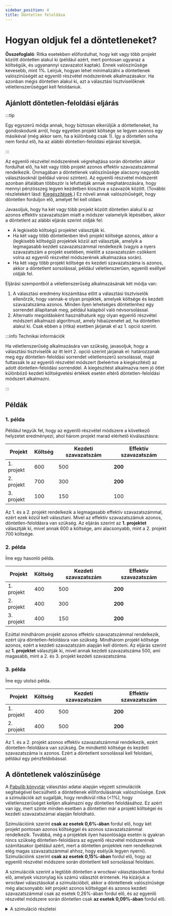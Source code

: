 ```yaml
---
sidebar_position: 4
title: Döntetlen feloldása
---
```



# Hogyan oldjuk fel a döntetleneket?

<div class="summary">
<b>Összefoglaló</b>:
Ritka esetekben előfordulhat, hogy két vagy több projekt között döntetlen alakul ki (például azért, mert pontosan ugyanaz a költségük, és ugyanannyi szavazatot kaptak).
Ennek valószínűsége kevesebb, mint 1%.
Leírjuk, hogyan lehet minimalizálni a döntetlenek valószínűségét az egyenlő részvétel módszerének alkalmazásakor.
Ha azonban mégis döntetlen alakul ki, azt a választási tisztviselőknek véletlenszerűséggel kell feloldaniuk.
</div>

## Ajánlott döntetlen-feloldási eljárás

:::tip

Egy egyszerű módja annak, hogy biztosan elkerüljük a döntetleneket, ha gondoskodunk arról, hogy egyetlen projekt költsége se legyen azonos egy másikéval (még akkor sem, ha a különbség csak <Currency>1</Currency>). Így a döntetlen soha nem fordul elő, ha az alábbi döntetlen-feloldási eljárást követjük.

:::

Az egyenlő részvétel módszerének végrehajtása során döntetlen akkor fordulhat elő, ha két vagy több projekt azonos effektív szavazatszámmal rendelkezik.
Önmagában a döntetlenek valószínűsége alacsony nagyobb választásoknál (például városi szinten).
Az egyenlő részvétel módszerét azonban általában többször is lefuttatják annak meghatározására, hogy mennyi pénzösszeg legyen kezdetben kiosztva a szavazók között.
(További részletekért lásd: [Kiegészítések](completion).)
Ez növeli annak valószínűségét, hogy döntetlen forduljon elő, amelyet fel kell oldani.

Javasoljuk, hogy ha két vagy több projekt között döntetlen alakul ki az azonos effektív szavazatszám miatt a módszer valamelyik lépésében,
akkor a döntetlent az alábbi eljárás szerint oldják fel:
* A legkisebb költségű projektet választják ki.
* Ha két vagy több döntetlenben lévő projekt költsége azonos, akkor a (legkisebb költségű) projektek közül azt választják, amelyik a legmagasabb kezdeti szavazatszámmal rendelkezik (vagyis a nyers szavazatszám a projekt esetében, mielőtt a szavazatszám csökkent volna az egyenlő részvétel módszerének alkalmazása során).
* Ha két vagy több projekt költsége és kezdeti szavazatszáma is azonos, akkor a döntetlent sorsolással, például véletlenszerűen, egyenlő eséllyel oldják fel.

Eljárási szempontból a véletlenszerűség alkalmazásának két módja van:
1. A választási eredmény kiszámítása előtt a választási tisztviselők ellenőrzik, hogy vannak-e olyan projektek, amelyek költsége és kezdeti szavazatszáma azonos. Minden ilyen lehetséges döntetlenhez egy sorrendet állapítanak meg, például kalapból való névsorsolással.
2. Alternatív megoldásként használhatunk egy olyan egyenlő részvétel módszert alkalmazó algoritmust, amely hibaüzenetet ad, ha döntetlen alakul ki. Csak ebben a (ritka) esetben járjanak el az 1. opció szerint.

:::info Technikai információk

Ha véletlenszerűség alkalmazására van szükség, javasoljuk, hogy
a választási tisztviselők az itt leírt 2. opció szerint járjanak el:
határozzanak meg egy döntetlen-feloldási sorrendet véletlenszerű sorsolással, majd futtassák le az egyenlő részvétel módszert (beleértve a kiegészítést) az adott döntetlen-feloldási sorrenddel.
A kiegészítést alkalmazva nem jó ötlet különböző kezdeti költségvetési értékek esetén eltérő döntetlen-feloldási módszert alkalmazni.

:::

## Példák

### 1. példa
Például tegyük fel, hogy az egyenlő részvétel módszere a következő helyzetet eredményezi, ahol három projekt marad elérhető kiválasztásra:

| Projekt | Költség | Kezdeti szavazatszám | Effektív szavazatszám |
| --- | --- | --- | --- |
| 1. projekt | <Currency>600</Currency> | 500 | **200** |
| 2. projekt | <Currency>700</Currency> | 300 | **200** |
| 3. projekt | <Currency>100</Currency> | 150 | 100 |

Az 1. és a 2. projekt rendelkezik a legmagasabb effektív szavazatszámmal, ezért ezek közül kell választani.
Mivel az effektív szavazatszámuk azonos, döntetlen-feloldásra van szükség.
Az eljárás szerint az **1. projektet** választják ki, mivel annak <Currency>600</Currency> a költsége, ami alacsonyabb, mint a 2. projekt <Currency>700</Currency> költsége.

### 2. példa

Íme egy hasonló példa.

| Projekt | Költség | Kezdeti szavazatszám | Effektív szavazatszám |
| --- | --- | --- | --- |
| 1. projekt | <Currency>400</Currency> | 500 | **200** |
| 2. projekt | <Currency>400</Currency> | 300 | **200** |
| 3. projekt | <Currency>400</Currency> | 150 | **200** |

Ezúttal mindhárom projekt azonos effektív szavazatszámmal rendelkezik, ezért újra döntetlen-feloldásra van szükség.
Mindhárom projekt költsége azonos, ezért a kezdeti szavazatszám alapján kell dönteni.
Az eljárás szerint az **1. projektet** választják ki, mivel annak kezdeti szavazatszáma 500, ami magasabb, mint a 2. és 3. projekt kezdeti szavazatszáma.

### 3. példa

Íme egy utolsó példa.

| Projekt | Költség | Kezdeti szavazatszám | Effektív szavazatszám |
| --- | --- | --- | --- |
| 1. projekt | <Currency>400</Currency> | 500 | **200** |
| 2. projekt | <Currency>400</Currency> | 500 | **200** |

Az 1. és a 2. projekt azonos effektív szavazatszámmal rendelkezik, ezért döntetlen-feloldásra van szükség.
De mindkettő költsége és kezdeti szavazatszáma is azonos.
Ezért a döntetlent sorsolással kell feloldani, például egy pénzfeldobással.

## A döntetlenek valószínűsége

A [Pabulib könyvtár](http://pabulib.org/) választási adatai alapján végzett szimulációk segítségével becsülhető a döntetlenek előfordulásának valószínűsége.
Ezek a szimulációk azt sugallják, hogy rendkívül ritka (&lt;1%), hogy véletlenszerűséget kelljen alkalmazni egy döntetlen feloldásához.
Ez azért van így, mert szinte minden esetben a döntetlen már a projekt költségei és kezdeti szavazatszámai alapján feloldható.

Szimulációink szerint **csak az esetek 0,6%-ában** fordul elő, hogy két projekt pontosan azonos költséggel és azonos szavazatszámmal rendelkezik.
Továbbá, még a projektek ilyen hasonlósága esetén is gyakran nincs szükség döntetlen-feloldásra az egyenlő részvétel módszerének számításakor
(például azért, mert a döntetlen projektek nem rendelkeznek elég magas szavazatszámmal ahhoz, hogy esélyük legyen nyerni).
Szimulációink szerint **csak az esetek 0,15%-ában** fordul elő, hogy az egyenlő részvétel módszere során döntetlent kell sorsolással feloldani.

A szimulációk szerint a legtöbb döntetlen a wrocławi választásokban fordul elő, amelyek viszonylag kis számú választót érintenek.
Ha kizárjuk a wrocławi választásokat a szimulációból, akkor a döntetlenek valószínűsége még alacsonyabb:
két projekt azonos költséggel és azonos kezdeti szavazatszámmal csak az esetek 0,26%-ában fordul elő, 
és az egyenlő részvétel módszere során döntetlen csak **az esetek 0,09%-ában** fordul elő.

<details>
<summary>A szimuláció részletei</summary>

A szimulációt 2023 januárjában végezték a Pabulib választási adatain alapuló szimulációval, amelyek több X-es szavazási rendszert használó PB választásokból származnak. Ezek 480 adathalmazt tartalmaznak, a lengyelországi Gdańsk, Varsó, Wrocław és Zabrze városaiból. A wrocławi választások kizárásával a szimuláció 383 adathalmazt foglal magában. 

A döntetlenek előfordulásának pontosabb becslése érdekében minden adathalmazon 100 szimulációt végeztünk.
Minden iterációban véletlenszerűen kiválasztottuk a választók 30–80%-át az adathalmazból (így egy véletlenszerűen kisebb választást kaptunk), majd ellenőriztük, hogy a kisebb választás tartalmaz-e olyan projektek párját, amelyek azonos költséggel és azonos kezdeti szavazatszámmal rendelkeznek.
Azoknál az eseteknél, ahol ilyen projektpárt találtunk, megvizsgáltuk, hogy az egyenlő részvétel módszere (a szokásos [kiegészítési](completion) módszer használatával) találkozik-e döntetlennel a választási eredmény kiszámításakor.

Ha csak a tényleges, eredeti választásokat nézzük (anélkül, hogy véletlenszerűen kiválasztanánk egy részhalmazt a választókból), akkor a projektek azonos költséggel és azonos kezdeti szavazatszámmal az esetek 1,25%-ában fordulnak elő, az egyenlő részvétel módszere pedig az esetek 0,21%-ában találkozik döntetlennel. A wrocławi választások kizárásával ezek az arányok 0,5% és 0,0%.

A szimulációs kód [elérhető a GitHubon](https://gist.github.com/DominikPeters/2208ca4c7c1464bc1d3956829195f20a).
</details>
